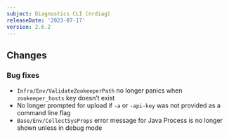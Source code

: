 ```yaml
---
subject: Diagnostics CLI (nrdiag)
releaseDate: '2023-07-17'
version: 2.6.2
---
```


## Changes

### Bug fixes

* `Infra/Env/ValidateZookeeperPath` no longer panics when `zookeeper_hosts` key doesn’t exist
* No longer prompted for upload if `-a` or `-api-key` was not provided as a command line flag
* `Base/Env/CollectSysProps` error message for Java Process is no longer shown unless in debug mode

